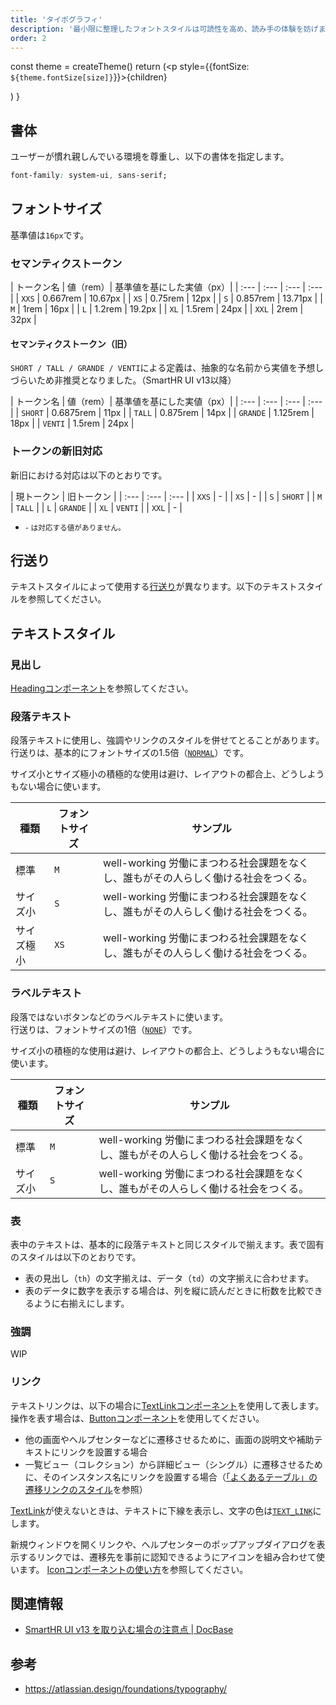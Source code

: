 ```yaml
---
title: 'タイポグラフィ'
description: '最小限に整理したフォントスタイルは可読性を高め、読み手の体験を妨げません。'
order: 2
---
```




  const theme = createTheme()
  return (<p style={{fontSize: `${theme.fontSize[size]}`}}>{children}</p>)
}


## 書体
ユーザーが慣れ親しんでいる環境を尊重し、以下の書体を指定します。

```css codeBlock
font-family: system-ui, sans-serif;
```

## フォントサイズ
基準値は`16px`です。

### セマンティクストークン

| トークン名 | 値（rem）| 基準値を基にした実値（px）|
| :--- | :--- | :--- | :--- |
| `XXS` | 0.667rem | 10.67px |
| `XS` | 0.75rem | 12px |
| `S` | 0.857rem | 13.71px |
| `M` | 1rem | 16px |
| `L` | 1.2rem | 19.2px |
| `XL` | 1.5rem | 24px |
| `XXL` | 2rem | 32px |

#### セマンティクストークン（旧）
`SHORT / TALL / GRANDE / VENTI`による定義は、抽象的な名前から実値を予想しづらいため非推奨となりました。（SmartHR UI v13以降）

| トークン名 | 値（rem）| 基準値を基にした実値（px）|
| :--- | :--- | :--- | :--- |
| `SHORT` | 0.6875rem | 11px |
| `TALL` | 0.875rem | 14px |
| `GRANDE` | 1.125rem | 18px |
| `VENTI` | 1.5rem | 24px |

### トークンの新旧対応
新旧における対応は以下のとおりです。

| 現トークン | 旧トークン |
| :--- | :--- | :--- |
| `XXS` | - |
| `XS` | - |
| `S` | `SHORT` |
| `M` | `TALL` |
| `L` | `GRANDE` |
| `XL` | `VENTI` |
| `XXL` | - |

- <small>- は対応する値がありません。</small>


## 行送り
テキストスタイルによって使用する[行送り](/products/design-tokens/leading/)が異なります。以下のテキストスタイルを参照してください。


## テキストスタイル

### 見出し
[Headingコンポーネント](/products/components/heading/)を参照してください。

### 段落テキスト
段落テキストに使用し、強調やリンクのスタイルを併せてとることがあります。  
行送りは、基本的にフォントサイズの1.5倍（[`NORMAL`](/products/design-tokens/leading/)）です。

サイズ小とサイズ極小の積極的な使用は避け、レイアウトの都合上、どうしようもない場合に使います。

<Table>
  <thead>
    <tr>
      <Th>種類</Th>
      <Th>フォントサイズ</Th>
      <Th>サンプル</Th>
    </tr>
  </thead>
  <tbody>
    <tr>
      <Td>標準</Td>
      <Td><code>M</code></Td>
      <Td><Sampletext size={'M'}>well-working 労働にまつわる社会課題をなくし、誰もがその人らしく働ける社会をつくる。</Sampletext></Td>
    </tr>
    <tr>
      <Td>サイズ小</Td>
      <Td><code>S</code></Td>
      <Td><Sampletext size={'S'}>well-working 労働にまつわる社会課題をなくし、誰もがその人らしく働ける社会をつくる。</Sampletext></Td>
    </tr>
    <tr>
      <Td>サイズ極小</Td>
      <Td><code>XS</code></Td>
      <Td><Sampletext size={'XS'}>well-working 労働にまつわる社会課題をなくし、誰もがその人らしく働ける社会をつくる。</Sampletext></Td>
    </tr>
  </tbody>
</Table>


### ラベルテキスト
段落ではないボタンなどのラベルテキストに使います。  
行送りは、フォントサイズの1倍（[`NONE`](/products/design-tokens/leading/)）です。

サイズ小の積極的な使用は避け、レイアウトの都合上、どうしようもない場合に使います。

<Table>
  <thead>
    <tr>
      <Th>種類</Th>
      <Th>フォントサイズ</Th>
      <Th>サンプル</Th>
    </tr>
  </thead>
  <tbody>
    <tr>
      <Td>標準</Td>
      <Td><code>M</code></Td>
      <Td><Sampletext size={'M'}>well-working 労働にまつわる社会課題をなくし、誰もがその人らしく働ける社会をつくる。</Sampletext></Td>
    </tr>
    <tr>
      <Td>サイズ小</Td>
      <Td><code>S</code></Td>
      <Td><Sampletext size={'S'}>well-working 労働にまつわる社会課題をなくし、誰もがその人らしく働ける社会をつくる。</Sampletext></Td>
    </tr>
  </tbody>
</Table>

### 表
表中のテキストは、基本的に段落テキストと同じスタイルで揃えます。表で固有のスタイルは以下のとおりです。

- 表の見出し（`th`）の文字揃えは、データ（`td`）の文字揃えに合わせます。
- 表のデータに数字を表示する場合は、列を縦に読んだときに桁数を比較できるように右揃えにします。

### 強調
WIP

### リンク
テキストリンクは、以下の場合に[TextLinkコンポーネント](/products/components/text-link/)を使用して表します。  
操作を表す場合は、[Buttonコンポーネント](/products/components/button/)を使用してください。

- 他の画面やヘルプセンターなどに遷移させるために、画面の説明文や補助テキストにリンクを設置する場合
- 一覧ビュー（コレクション）から詳細ビュー（シングル）に遷移させるために、そのインスタンス名にリンクを設置する場合（[「よくあるテーブル」の遷移リンクのスタイル](/products/design-patterns/smarthr-table/#h5-0)を参照）

[TextLink](/products/components/text-link/)が使えないときは、テキストに下線を表示し、文字の色は[`TEXT_LINK`](/products/design-tokens/color/#h2-2)にします。

新規ウィンドウを開くリンクや、ヘルプセンターのポップアップダイアログを表示するリンクでは、遷移先を事前に認知できるようにアイコンを組み合わせて使います。
[Iconコンポーネントの使い方](/products/components/icon/#h2-4)を参照してください。


## 関連情報

- [SmartHR UI v13 を取り込む場合の注意点 | DocBase](https://smarthr-inc.docbase.io/posts/1927229)


## 参考

- https://atlassian.design/foundations/typography/

